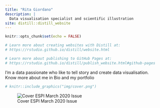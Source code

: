 ```yaml
---
title: "Rita Giordano"
description: |
  Data visualisation specialist and scientific illustration
site: distill::distill_website
---
```


```r
knitr::opts_chunk$set(echo = FALSE)

# Learn more about creating websites with Distill at:
# https://rstudio.github.io/distill/website.html

# Learn more about publishing to GitHub Pages at:
# https://rstudio.github.io/distill/publish_website.html#github-pages

```
I'm a data passionate who like to tell story and create data visualisation.
Know more about me in Bio and my portfolio

```r
# knitr::include_graphics("img/cover.png")
```

![Cover ESPI March 2020 Issue](img/cover.png)
